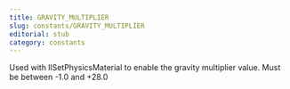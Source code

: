 ```yaml
---
title: GRAVITY_MULTIPLIER
slug: constants/GRAVITY_MULTIPLIER
editorial: stub
category: constants
---
```


<LSLConstant
	name="GRAVITY_MULTIPLIER"
	type="integer"
	value="8"
/>

Used with llSetPhysicsMaterial to enable the gravity multiplier value. Must be between -1.0 and +28.0
